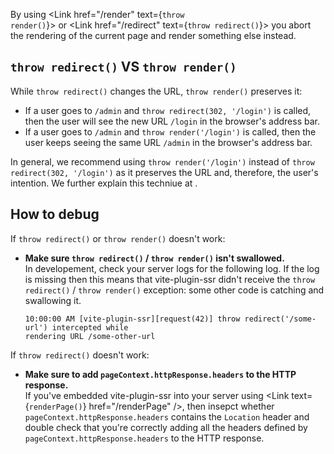 
By using <Link href="/render" text={<code>throw render()</code>}></Link> or <Link href="/redirect" text={<code>throw redirect()</code>}></Link> you abort the rendering of the current page and render something else instead.

## `throw redirect()` VS `throw render()`

While `throw redirect()` changes the URL, `throw render()` preserves it:
 - If a user goes to `/admin` and `throw redirect(302, '/login')` is called, then the user will see the new URL `/login` in the browser's address bar.
 - If a user goes to `/admin` and `throw render('/login')` is called, then the user keeps seeing the same URL `/admin` in the browser's address bar.

In general, we recommend using `throw render('/login')` instead of `throw redirect(302, '/login')` as it preserves the URL and, therefore, the user's intention. We further explain this techniue at <Link href="/auth#login-flow" />.

## How to debug

If `throw redirect()` or `throw render()` doesn't work:
 - **Make sure `throw redirect()` / `throw render()` isn't swallowed.**  
   In developement, check your server logs for the following log. If the log is missing then this means that vite-plugin-ssr didn't receive the `throw redirect()` / `throw render()` exception: some other code is catching and swallowing it.
   ```
   10:00:00 AM [vite-plugin-ssr][request(42)] throw redirect('/some-url') intercepted while
   rendering URL /some-other-url
   ```
If `throw redirect()` doesn't work:
 - **Make sure to add `pageContext.httpResponse.headers` to the HTTP response.**  
   If you've embedded vite-plugin-ssr into your server using <Link text={<code>renderPage()</code>} href="/renderPage" />, then insepct whether `pageContext.httpResponse.headers` contains the `Location` header and double check that you're correctly adding all the headers defined by `pageContext.httpResponse.headers` to the HTTP response.
